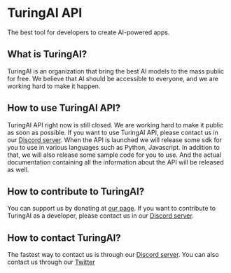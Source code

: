 # TuringAI API

The best tool for developers to create AI-powered apps.

## What is TuringAI?

TuringAI is an organization that bring the best AI models to the mass public for free. We believe that AI should be accessible to everyone, and we are working hard to make it happen.

## How to use TuringAI API?

TuringAI API right now is still closed. We are working hard to make it public as soon as possible. If you want to use TuringAI API, please contact us in our [Discord server](https://discord.gg/turing).
When the API is launched we will release some sdk for you to use in various languages such as Python, Javascript. In addition to that, we will also release some sample code for you to use. And the actual documentation containing all the information about the API will be released as well.

## How to contribute to TuringAI?

You can support us by donating at [our page](https://app.turing.sh/pay). If you want to contribute to TuringAI as a developer, please contact us in our [Discord server](https://discord.gg/turing).

## How to contact TuringAI?

The fastest way to contact us is through our [Discord server](https://discord.gg/turing). You can also contact us through our [Twitter](https://twitter.com/turing_ai_)
